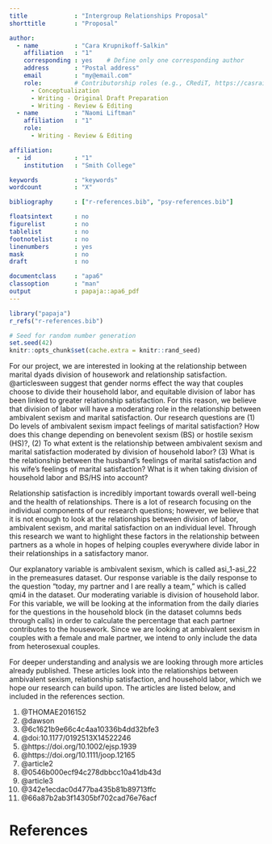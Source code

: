 ```yaml
---
title             : "Intergroup Relationships Proposal"
shorttitle        : "Proposal"

author: 
  - name          : "Cara Krupnikoff-Salkin"
    affiliation   : "1"
    corresponding : yes    # Define only one corresponding author
    address       : "Postal address"
    email         : "my@email.com"
    role:         # Contributorship roles (e.g., CRediT, https://casrai.org/credit/)
      - Conceptualization
      - Writing - Original Draft Preparation
      - Writing - Review & Editing
  - name          : "Naomi Liftman"
    affiliation   : "1"
    role:
      - Writing - Review & Editing

affiliation:
  - id            : "1"
    institution   : "Smith College"

keywords          : "keywords"
wordcount         : "X"

bibliography      : ["r-references.bib", "psy-references.bib"]

floatsintext      : no
figurelist        : no
tablelist         : no
footnotelist      : no
linenumbers       : yes
mask              : no
draft             : no

documentclass     : "apa6"
classoption       : "man"
output            : papaja::apa6_pdf
---
```


```r
library("papaja")
r_refs("r-references.bib")
```

```r
# Seed for random number generation
set.seed(42)
knitr::opts_chunk$set(cache.extra = knitr::rand_seed)
```

For our project, we are interested in looking at the relationship between marital dyads division of housework and relationship satisfaction. @articlesween suggest that gender norms effect the way that couples choose to divide their household labor, and equitable division of labor has been linked to greater relationship satisfaction. For this reason, we believe that division of labor will have a moderating role in the relationship between ambivalent sexism and marital satisfaction. Our research questions are (1) Do levels of ambivalent sexism impact feelings of marital satisfaction? How does this change depending on benevolent sexism (BS) or hostile sexism (HS)?, (2) To what extent is the relationship between ambivalent sexism and marital satisfaction moderated by division of household labor? (3) What is the relationship between the husband’s feelings of marital satisfaction and his wife’s feelings of marital satisfaction? What is it when taking division of household labor and BS/HS into account?

Relationship satisfaction is incredibly important towards overall well-being and the health of relationships. There is a lot of research focusing on the individual components of our research questions; however, we believe that it is not enough to look at the relationships between division of labor, ambivalent sexism, and marital satisfaction on an individual level. Through this research we want to highlight these factors in the relationship between partners as a whole in hopes of helping couples everywhere divide labor in their relationships in a satisfactory manor. 

Our explanatory variable is ambivalent sexism, which is called asi_1-asi_22 in the premeasures dataset. Our response variable is the daily response to the question “today, my partner and I are really a team,” which is called qmi4 in the dataset. Our moderating variable is division of household labor. For this variable, we will be looking at the information from the daily diaries for the questions in the household block (in the dataset columns beds through calls) in order to calculate the percentage that each partner contributes to the housework. Since we are looking at ambivalent sexism in couples with a female and male partner, we intend to only include the data from heterosexual couples.

For deeper understanding and analysis we are looking through more articles already published. These articles look into the relationships between ambivalent sexism, relationship satisfaction, and household labor, which we hope our research can build upon. The articles are listed below, and included in the references section. 
  
  1. @THOMAE2016152
  2. @dawson
  3. @6c1621b9e66c4c4aa10336b4dd32bfe3
  4. @doi:10.1177/0192513X14522246
  5. @https://doi.org/10.1002/ejsp.1939
  6. @https://doi.org/10.1111/joop.12165
  7. @article2
  8. @0546b000ecf94c278dbbcc10a41db43d
  9. @article3
  10. @342e1ecdac0d477ba435b81b89713ffc
  11. @66a87b2ab3f14305bf702cad76e76acf


\newpage

# References

\begingroup
\setlength{\parindent}{-0.5in}
\setlength{\leftskip}{0.5in}

<div id="refs" custom-style="Bibliography"></div>
\endgroup
